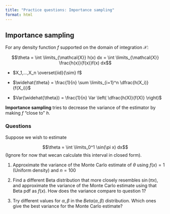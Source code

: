 ```yaml
---
title: "Practice questions: Importance sampling"
format: html
---
```


## Importance sampling

For any density function $f$ supported on the domain of integration $\mathcal{X}$:

$$\theta = \int \limits_{\mathcal{X}} h(x) dx = \int \limits_{\mathcal{X}} \frac{h(x)}{f(x)}f(x) dx$$

* $X_1,...,X_n \overset{iid}{\sim} f$

\bigskip

* $\widehat{\theta} = \frac{1}{n} \sum \limits_{i=1}^n \dfrac{h(X_i)}{f(X_i)}$

\bigskip

* $Var(\widehat{\theta}) = \frac{1}{n} Var \left( \dfrac{h(X)}{f(X)} \right)$

**Importance sampling** tries to decrease the variance of the estimator by making $f$ "close to" $h$.

### Questions

Suppose we wish to estimate

$$\theta = \int \limits_0^1 \sin(\pi x) dx$$
(Ignore for now that wecan calculate this interval in closed form).

1. Approximate the variance of the Monte Carlo estimate of $\theta$ using $f(x) = 1$ (Uniform density) and $n = 100$

2. Find a different Beta distribution that more closely resembles $\sin(\pi x)$, and approximate the variance of the Monte Carlo estimate using that Beta pdf as $f(x)$. How does the variance compare to question 1?

3. Try different values for $\alpha, \beta$ in the $Beta(\alpha, \beta)$ distribution. Which ones give the best variance for the Monte Carlo estimate?



